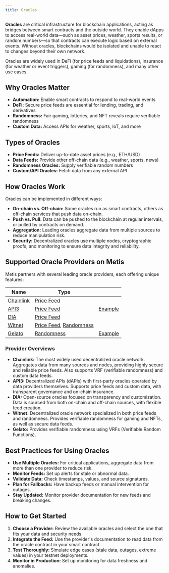 ```yaml
---
title: Oracles
---
```


**Oracles** are critical infrastructure for blockchain applications, acting as bridges between smart contracts and the outside world. They enable dApps to access real-world data—such as asset prices, weather, sports results, or random numbers—so that contracts can execute logic based on external events. Without oracles, blockchains would be isolated and unable to react to changes beyond their own network.

Oracles are widely used in DeFi (for price feeds and liquidations), insurance (for weather or event triggers), gaming (for randomness), and many other use cases.

## Why Oracles Matter

- **Automation:** Enable smart contracts to respond to real-world events
- **DeFi:** Secure price feeds are essential for lending, trading, and derivatives
- **Randomness:** Fair gaming, lotteries, and NFT reveals require verifiable randomness
- **Custom Data:** Access APIs for weather, sports, IoT, and more

## Types of Oracles

- **Price Feeds:** Deliver up-to-date asset prices (e.g., ETH/USD)
- **Data Feeds:** Provide other off-chain data (e.g., weather, sports, news)
- **Randomness Oracles:** Supply verifiable random numbers
- **Custom/API Oracles:** Fetch data from any external API

## How Oracles Work

Oracles can be implemented in different ways:

- **On-chain vs. Off-chain:** Some oracles run as smart contracts, others as off-chain services that push data on-chain.
- **Push vs. Pull:** Data can be pushed to the blockchain at regular intervals, or pulled by contracts on demand.
- **Aggregation:** Leading oracles aggregate data from multiple sources to reduce manipulation risk.
- **Security:** Decentralized oracles use multiple nodes, cryptographic proofs, and monitoring to ensure data integrity and reliability.

## Supported Oracle Providers on Metis

Metis partners with several leading oracle providers, each offering unique features:

| Name                             | Type                                                                                                                                         |                                                                                                   |
| -------------------------------- | -------------------------------------------------------------------------------------------------------------------------------------------- | ------------------------------------------------------------------------------------------------- |
| [Chainlink](https://chain.link)  | [Price Feed](https://docs.chain.link/data-feeds/price-feeds/addresses?network=metis)                                                         |                                                                                                   |
| [API3](https://api3.org)         | [Price Feed](https://market-catalog.api3.org/?chain=metis)                                                                                   | [Example](https://github.com/metis-edu/Community-contributions/tree/main/API3/api3-dapi-workshop) |
| [DIA](https://diadata.org)       | [Price Feed](https://docs.diadata.org/use-nexus-product/readme/token-price-feeds/access-the-oracle)                                          |                                                                                                   |
| [Witnet](https://witnet.io)      | [Price Feed](https://docs.witnet.io/smart-contracts/supported-chains), [Randomness](https://docs.witnet.io/smart-contracts/supported-chains) |                                                                                                   |
| [Gelato](https://gelato.network) | [Randomness](https://docs.gelato.cloud/web3-services/vrf)                                                                                    | [Example](https://docs.gelato.cloud/web3-services/vrf/quick-start)                                |

### Provider Overviews

- **Chainlink:** The most widely used decentralized oracle network. Aggregates data from many sources and nodes, providing highly secure and reliable price feeds. Also supports VRF (verifiable randomness) and custom data feeds.
- **API3:** Decentralized APIs (dAPIs) with first-party oracles operated by data providers themselves. Supports price feeds and custom data, with transparent governance and on-chain insurance.
- **DIA:** Open-source oracles focused on transparency and customization. Data is sourced from both on-chain and off-chain sources, with flexible feed creation.
- **Witnet:** Decentralized oracle network specialized in both price feeds and randomness. Provides verifiable randomness for gaming and NFTs, as well as secure data feeds.
- **Gelato:** Provides verifiable randomness using VRFs (Verifiable Random Functions).

## Best Practices for Using Oracles

- **Use Multiple Oracles:** For critical applications, aggregate data from more than one provider to reduce risk.
- **Monitor Feeds:** Set up alerts for stale or abnormal data.
- **Validate Data:** Check timestamps, values, and source signatures.
- **Plan for Fallbacks:** Have backup feeds or manual intervention for outages.
- **Stay Updated:** Monitor provider documentation for new feeds and breaking changes.

## How to Get Started

1. **Choose a Provider:** Review the available oracles and select the one that fits your data and security needs.
2. **Integrate the Feed:** Use the provider's documentation to read data from the oracle contract in your smart contract.
3. **Test Thoroughly:** Simulate edge cases (stale data, outages, extreme values) in your testnet deployments.
4. **Monitor in Production:** Set up monitoring for data freshness and anomalies.
